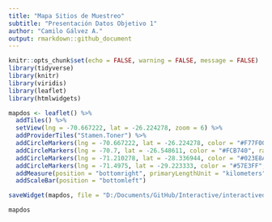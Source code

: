 ```yaml
---
title: "Mapa Sitios de Muestreo"
subtitle: "Presentación Datos Objetivo 1"
author: "Camilo Gálvez A."
output: rmarkdown::github_document
---
```


```r
knitr::opts_chunk$set(echo = FALSE, warning = FALSE, message = FALSE)
library(tidyverse)
library(knitr)
library(viridis)
library(leaflet)
library(htmlwidgets)
```

```r
mapdos <- leaflet() %>% 
  addTiles() %>% 
  setView(lng = -70.667222, lat = -26.224278, zoom = 6) %>% 
  addProviderTiles("Stamen.Toner") %>% 
  addCircleMarkers(lng = -70.667222, lat = -26.224278, color = "#F77F00", radius = 30, opacity = 1, label = "Cha") %>% 
  addCircleMarkers(lng = -70.7, lat = -26.548611, color = "#FCB740", radius = 30, opacity = 1, label = "Fla") %>% 
  addCircleMarkers(lng = -71.210278, lat = -28.336944, color = "#023E8A", radius = 30, opacity = 1, label = "Hu") %>% 
  addCircleMarkers(lng = -71.4975, lat = -29.223333, color = "#57E3FF", radius = 30, opacity = 1, label = "Hu") %>% 
  addMeasure(position = "bottomright", primaryLengthUnit = "kilometers") %>% 
  addScaleBar(position = "bottomleft")

saveWidget(mapdos, file = "D:/Documents/GitHub/Interactive/interactivedata/map.html")
```

```r
mapdos
```
